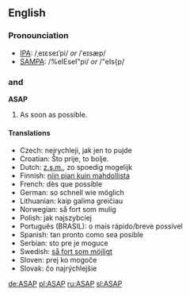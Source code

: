 ==English==
===Pronounciation===
*[[IPA]]: /ˌeɪɛseɪˈpi/ ''or'' /ˈeɪsæp/
*[[SAMPA]]: /%eIEseI"pi/ ''or'' /"eIs{p/

==={{initialism}} and {{acronym}}===
'''ASAP'''

#As soon as possible.

==== Translations ====
<!-- give abbreviations here, if they exist -->

* Czech: nejrychleji, jak jen to pujde
* Croatian: Što prije, to bolje.
* Dutch: [[z.s.m.]], zo spoedig mogelijk
* Finnish: [[niin pian kuin mahdollista]]
* French: dès que possible
* German: so schnell wie möglich
* Lithuanian: kaip galima greičiau
* Norwegian: så fort som mulig
* Polish: jak najszybciej
* Português (BRASIL): o mais rápido/breve possível
* Spanish: tan pronto como sea posible
* Serbian: sto pre je moguce
* Swedish: [[så fort som möjligt]]
* Sloven: prej ko mogoče
* Slovak: čo najrýchlejšie


[[de:ASAP]]
[[pl:ASAP]]
[[ru:ASAP]]
[[sl:ASAP]]